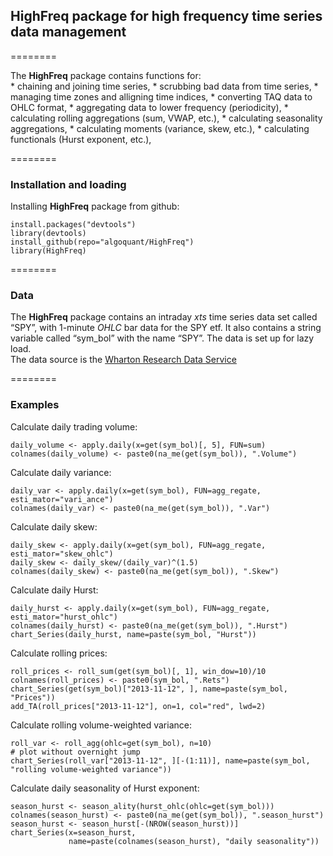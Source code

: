 ## HighFreq package for high frequency time series data management

========

The **HighFreq** package contains functions for:  
* chaining and joining time series, 
* scrubbing bad data from time series, 
* managing time zones and alligning time indices, 
* converting TAQ data to OHLC format, 
* aggregating data to lower frequency (periodicity), 
* calculating rolling aggregations (sum, VWAP, etc.), 
* calculating seasonality aggregations, 
* calculating moments (variance, skew, etc.), 
* calculating functionals (Hurst exponent, etc.), 

========

### Installation and loading  

Installing **HighFreq** package from github:  
```
install.packages("devtools")
library(devtools)
install_github(repo="algoquant/HighFreq")
library(HighFreq)
```

========

### Data  

The **HighFreq** package contains an intraday $xts$ time series data set called "SPY", with 1-minute $OHLC$ bar data for the SPY etf.  It also contains a string variable called "sym_bol" with the name "SPY".  The data is set up for lazy load.  
The data source is the 
[Wharton Research Data Service](https://wrds-web.wharton.upenn.edu/wrds/)  

========

### Examples  

Calculate daily trading volume:  
```
daily_volume <- apply.daily(x=get(sym_bol)[, 5], FUN=sum)
colnames(daily_volume) <- paste0(na_me(get(sym_bol)), ".Volume")
```

Calculate daily variance:  
```
daily_var <- apply.daily(x=get(sym_bol), FUN=agg_regate, esti_mator="vari_ance")
colnames(daily_var) <- paste0(na_me(get(sym_bol)), ".Var")
```

Calculate daily skew:  
```
daily_skew <- apply.daily(x=get(sym_bol), FUN=agg_regate, esti_mator="skew_ohlc")
daily_skew <- daily_skew/(daily_var)^(1.5)
colnames(daily_skew) <- paste0(na_me(get(sym_bol)), ".Skew")
```

Calculate daily Hurst:  
```
daily_hurst <- apply.daily(x=get(sym_bol), FUN=agg_regate, esti_mator="hurst_ohlc")
colnames(daily_hurst) <- paste0(na_me(get(sym_bol)), ".Hurst")
chart_Series(daily_hurst, name=paste(sym_bol, "Hurst"))
```

Calculate rolling prices:  
```
roll_prices <- roll_sum(get(sym_bol)[, 1], win_dow=10)/10
colnames(roll_prices) <- paste0(sym_bol, ".Rets")
chart_Series(get(sym_bol)["2013-11-12", ], name=paste(sym_bol, "Prices"))
add_TA(roll_prices["2013-11-12"], on=1, col="red", lwd=2)
```

Calculate rolling volume-weighted variance:  
```
roll_var <- roll_agg(ohlc=get(sym_bol), n=10)
# plot without overnight jump
chart_Series(roll_var["2013-11-12", ][-(1:11)], name=paste(sym_bol, "rolling volume-weighted variance"))
```

Calculate daily seasonality of Hurst exponent:  
```
season_hurst <- season_ality(hurst_ohlc(ohlc=get(sym_bol)))
colnames(season_hurst) <- paste0(na_me(get(sym_bol)), ".season_hurst")
season_hurst <- season_hurst[-(NROW(season_hurst))]
chart_Series(x=season_hurst, 
             name=paste(colnames(season_hurst), "daily seasonality"))
```
